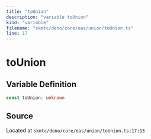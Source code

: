 ```yaml
---
title: "toUnion"
description: "variable toUnion"
kind: "variable"
filename: "skmtc/deno/core/oas/union/toUnion.ts"
line: 17
---
```


# toUnion

## Variable Definition

```typescript
const toUnion: unknown
```

## Source

Located at `skmtc/deno/core/oas/union/toUnion.ts:17:13`
